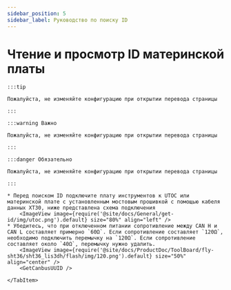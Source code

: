 ```yaml
---
sidebar_position: 5
sidebar_label: Руководство по поиску ID
---
```








# Чтение и просмотр ID материнской платы

    :::tip

    Пожалуйста, не изменяйте конфигурацию при открытии перевода страницы

    :::

    :::warning Важно

    Пожалуйста, не изменяйте конфигурацию при открытии перевода страницы

    :::

    :::danger Обязательно

    Пожалуйста, не изменяйте конфигурацию при открытии перевода страницы

    :::

<Tabs>
    <TabItem value="can" label="Получение UUID CANBus">

    * Перед поиском ID подключите плату инструментов к UTOC или материнской плате с установленным мостовым прошивкой с помощью кабеля данных XT30, ниже представлена схема подключения
        <ImageView image={require('@site/docs/General/get-id/img/utoc.png').default} size="80%" align="left" />   
    * Убедитесь, что при отключенном питании сопротивление между CAN H и CAN L составляет примерно `60Ω`. Если сопротивление составляет `120Ω`, необходимо подключить перемычку на `120Ω`. Если сопротивление составляет около `40Ω`, перемычку нужно удалить.
        <ImageView image={require('@site/docs/ProductDoc/ToolBoard/fly-sht36/sht36_lis3dh/flash/img/120.png').default} size="50%" align="center" />    
        <GetCanbusUUID />

    </TabItem>
</Tabs>

